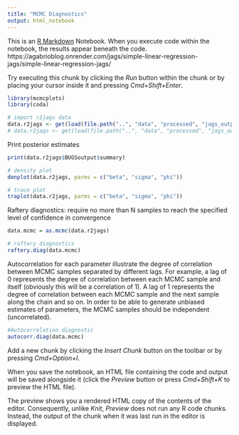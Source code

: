 ---
title: "MCMC Diagnostics"
output: html_notebook
---

This is an [R Markdown](http://rmarkdown.rstudio.com) Notebook. When you execute code within the notebook, the results appear beneath the code. 
https://agabrioblog.onrender.com/jags/simple-linear-regression-jags/simple-linear-regression-jags/

Try executing this chunk by clicking the *Run* button within the chunk or by placing your cursor inside it and pressing *Cmd+Shift+Enter*. 

```{r}
library(mcmcplots)
library(coda)

# import r2jags data
data.r2jags <- get(load(file.path("..", "data", "processed", "jags_output", "data_r2jags_AR1_sub02.RData")))
# data.r2jags <- get(load(file.path("..", "data", "processed", "jags_output_test", "data_r2jags_AR1_stride_lengths_avg_sub_02.RData")))
```

Print posterior estimates
```{r}
print(data.r2jags$BUGSoutput$summary)
```


```{r}
# density plot
denplot(data.r2jags, parms = c("beta", "sigma", "phi"))
```
```{r}
# trace plot
traplot(data.r2jags, parms = c("beta", "sigma", "phi"))
```
Raftery diagnostics: require no more than N samples to reach the specified level of confidence in convergence
```{r}
data.mcmc = as.mcmc(data.r2jags)

# raftery diagnostics
raftery.diag(data.mcmc)
```
Autocorrelation for each parameter illustrate the degree of correlation between MCMC samples separated by different lags. For example, a lag of 0 represents the degree of correlation between each MCMC sample and itself (obviously this will be a correlation of 1). A lag of 1 represents the degree of correlation between each MCMC sample and the next sample along the chain and so on. In order to be able to generate unbiased estimates of parameters, the MCMC samples should be independent (uncorrelated).
```{r}
#Autocorrelation diagnostic
autocorr.diag(data.mcmc)
```


Add a new chunk by clicking the *Insert Chunk* button on the toolbar or by pressing *Cmd+Option+I*.

When you save the notebook, an HTML file containing the code and output will be saved alongside it (click the *Preview* button or press *Cmd+Shift+K* to preview the HTML file). 

The preview shows you a rendered HTML copy of the contents of the editor. Consequently, unlike *Knit*, *Preview* does not run any R code chunks. Instead, the output of the chunk when it was last run in the editor is displayed.

